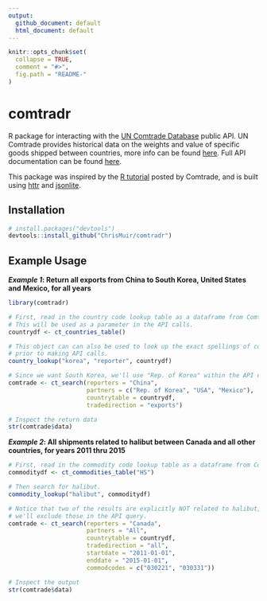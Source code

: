 ```yaml
---
output:
  github_document: default
  html_document: default
---
```


<!-- README.md is generated from README.Rmd. Please edit that file -->

```r
knitr::opts_chunk$set(
  collapse = TRUE, 
  comment = "#>",
  fig.path = "README-"  
)
```

comtradr
=======

R package for interacting with the [UN Comtrade Database](https://comtrade.un.org/data/) public API. UN Comtrade provides historical data on the weights and value of 
specific goods shipped between countries, more info can be found [here](https://comtrade.un.org/). Full API documentation can be found 
[here](https://comtrade.un.org/data/doc/api/).

This package was inspired by the [R tutorial](https://comtrade.un.org/data/Doc/api/ex/r) posted by Comtrade, and is built using
[httr](https://cran.r-project.org/web/packages/httr/index.html) and [jsonlite](https://cran.r-project.org/web/packages/jsonlite/index.html).

## Installation

```r
# install.packages("devtools")
devtools::install_github("ChrisMuir/comtradr")
```

## Example Usage

**_Example 1_: Return all exports from China to South Korea, United States and Mexico, for all years**

```r
library(comtradr)

# First, read in the country code lookup table as a dataframe from Comtrade. 
# This will be used as a parameter in the API calls.
countrydf <- ct_countries_table()

# This object can can also be used to look up the exact spellings of countries 
# prior to making API calls.
country_lookup("korea", "reporter", countrydf)

# Since we want South Korea, we'll use "Rep. of Korea" within the API query.
comtrade <- ct_search(reporters = "China", 
                      partners = c("Rep. of Korea", "USA", "Mexico"), 
                      countrytable = countrydf, 
                      tradedirection = "exports")

# Inspect the return data
str(comtrade$data)
```

**_Example 2_: All shipments related to halibut between Canada and all other countries, for years 2011 thru 2015**

```r
# First, read in the commodity code lookup table as a dataframe from Comtrade.
commoditydf <- ct_commodities_table("HS")

# Then search for halibut.
commodity_lookup("halibut", commoditydf)

# Notice that two of the results are explicitly NOT related to halibut, so 
# we'll exclude those in the API query.
comtrade <- ct_search(reporters = "Canada", 
                      partners = "All", 
                      countrytable = countrydf, 
                      tradedirection = "all", 
                      startdate = "2011-01-01", 
                      enddate = "2015-01-01", 
                      commodcodes = c("030221", "030331"))

# Inspect the output
str(comtrade$data)
```
